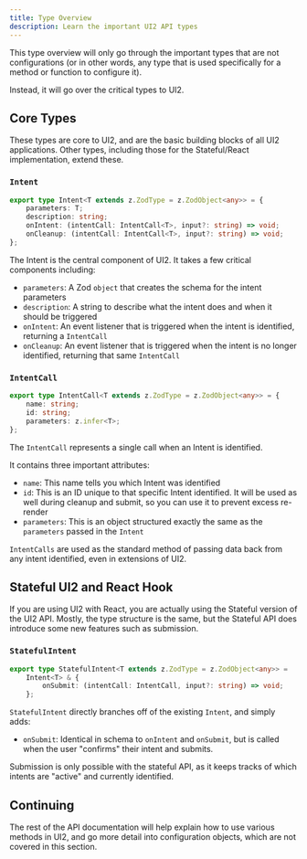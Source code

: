 ```yaml
---
title: Type Overview
description: Learn the important UI2 API types
---
```


This type overview will only go through the important types that are not configurations (or in other words, any type that is used specifically for a method or function to configure it).

Instead, it will go over the critical types to UI2.

## Core Types

These types are core to UI2, and are the basic building blocks of all UI2 applications. Other types, including those for the Stateful/React implementation, extend these.

### `Intent`

```ts
export type Intent<T extends z.ZodType = z.ZodObject<any>> = {
	parameters: T;
	description: string;
	onIntent: (intentCall: IntentCall<T>, input?: string) => void;
	onCleanup: (intentCall: IntentCall<T>, input?: string) => void;
};
```

The Intent is the central component of UI2. It takes a few critical components including:

- `parameters`: A Zod `object` that creates the schema for the intent parameters
- `description`: A string to describe what the intent does and when it should be triggered
- `onIntent`: An event listener that is triggered when the intent is identified, returning a `IntentCall`
- `onCleanup`: An event listener that is triggered when the intent is no longer identified, returning that same `IntentCall`

### `IntentCall`

```ts
export type IntentCall<T extends z.ZodType = z.ZodObject<any>> = {
	name: string;
	id: string;
	parameters: z.infer<T>;
};
```

The `IntentCall` represents a single call when an Intent is identified.

It contains three important attributes:

- `name`: This name tells you which Intent was identified
- `id`: This is an ID unique to that specific Intent identified. It will be used as well during cleanup and submit, so you can use it to prevent excess re-render
- `parameters`: This is an object structured exactly the same as the `parameters` passed in the `Intent`

`IntentCalls` are used as the standard method of passing data back from any intent identified, even in extensions of UI2.

## Stateful UI2 and React Hook

If you are using UI2 with React, you are actually using the Stateful version of the UI2 API. Mostly, the type structure is the same, but the Stateful API does introduce some new features such as submission.

### `StatefulIntent`

```ts
export type StatefulIntent<T extends z.ZodType = z.ZodObject<any>> =
	Intent<T> & {
		onSubmit: (intentCall: IntentCall, input?: string) => void;
	};
```

`StatefulIntent` directly branches off of the existing `Intent`, and simply adds:

- `onSubmit`: Identical in schema to `onIntent` and `onSubmit`, but is called when the user "confirms" their intent and submits.

Submission is only possible with the stateful API, as it keeps tracks of which intents are "active" and currently identified.

## Continuing

The rest of the API documentation will help explain how to use various methods in UI2, and go more detail into configuration objects, which are not covered in this section.